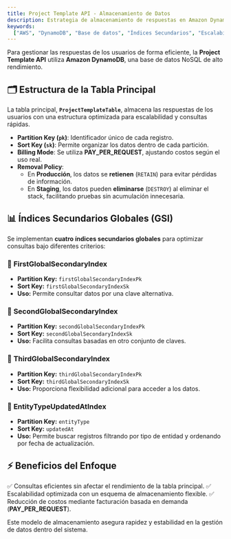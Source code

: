 ```yaml
---
title: Project Template API - Almacenamiento de Datos
description: Estrategia de almacenamiento de respuestas en Amazon DynamoDB para la Project Template API.
keywords:
  ["AWS", "DynamoDB", "Base de datos", "Índices Secundarios", "Escalabilidad"]
---
```


Para gestionar las respuestas de los usuarios de forma eficiente, la **Project Template API** utiliza **Amazon DynamoDB**, una base de datos NoSQL de alto rendimiento.

## 🗂 Estructura de la Tabla Principal

La tabla principal, **`ProjectTemplateTable`**, almacena las respuestas de los usuarios con una estructura optimizada para escalabilidad y consultas rápidas.

- **Partition Key (`pk`)**: Identificador único de cada registro.
- **Sort Key (`sk`)**: Permite organizar los datos dentro de cada partición.
- **Billing Mode**: Se utiliza **PAY_PER_REQUEST**, ajustando costos según el uso real.
- **Removal Policy**:
  - En **Producción**, los datos se **retienen** (`RETAIN`) para evitar pérdidas de información.
  - En **Staging**, los datos pueden **eliminarse** (`DESTROY`) al eliminar el stack, facilitando pruebas sin acumulación innecesaria.

## 📊 Índices Secundarios Globales (GSI)

Se implementan **cuatro índices secundarios globales** para optimizar consultas bajo diferentes criterios:

### 🔹 **FirstGlobalSecondaryIndex**

- **Partition Key:** `firstGlobalSecondaryIndexPk`
- **Sort Key:** `firstGlobalSecondaryIndexSk`
- **Uso:** Permite consultar datos por una clave alternativa.

### 🔹 **SecondGlobalSecondaryIndex**

- **Partition Key:** `secondGlobalSecondaryIndexPk`
- **Sort Key:** `secondGlobalSecondaryIndexSk`
- **Uso:** Facilita consultas basadas en otro conjunto de claves.

### 🔹 **ThirdGlobalSecondaryIndex**

- **Partition Key:** `thirdGlobalSecondaryIndexPk`
- **Sort Key:** `thirdGlobalSecondaryIndexSk`
- **Uso:** Proporciona flexibilidad adicional para acceder a los datos.

### 🔹 **EntityTypeUpdatedAtIndex**

- **Partition Key:** `entityType`
- **Sort Key:** `updatedAt`
- **Uso:** Permite buscar registros filtrando por tipo de entidad y ordenando por fecha de actualización.

## ⚡ Beneficios del Enfoque

✅ Consultas eficientes sin afectar el rendimiento de la tabla principal.
✅ Escalabilidad optimizada con un esquema de almacenamiento flexible.
✅ Reducción de costos mediante facturación basada en demanda (**PAY_PER_REQUEST**).

Este modelo de almacenamiento asegura rapidez y estabilidad en la gestión de datos dentro del sistema.
